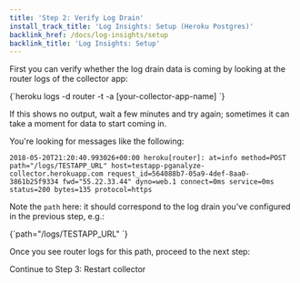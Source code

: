 ```yaml
---
title: 'Step 2: Verify Log Drain'
install_track_title: 'Log Insights: Setup (Heroku Postgres)'
backlink_href: /docs/log-insights/setup
backlink_title: 'Log Insights: Setup'
---
```


First you can verify whether the log drain data is coming by looking at the router
logs of the collector app:

<CodeBlock language="bash">
{`heroku logs -d router -t -a [your-collector-app-name]
`}
</CodeBlock>

If this shows no output, wait a few minutes and try again; sometimes it can take a
moment for data to start coming in.

You're looking for messages like the following:

```
2018-05-20T21:20:40.993026+00:00 heroku[router]: at=info method=POST path="/logs/TESTAPP_URL" host=testapp-pganalyze-collector.herokuapp.com request_id=564088b7-05a9-4def-8aa0-3861b25f9334 fwd="55.22.33.44" dyno=web.1 connect=0ms service=0ms status=200 bytes=135 protocol=https
```

Note the `path` here: it should correspond to the log drain you've configured
in the previous step, e.g.:

<CodeBlock language="bash">
{`path="/logs/TESTAPP_URL"
`}
</CodeBlock>

Once you see router logs for this path, proceed to the next step:

<Link className="btn btn-success" to="03_restart_collector">
  Continue to Step 3: Restart collector
</Link>
